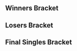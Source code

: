 {{tabs static
|name1=Overview
|link1=The Golden Bair 2
|name2=Invitational Pools
|link2=The Golden Bair 2/Invitational Pools
|name3=Open Bracket
|link3=The Golden Bair 2/Open Bracket
|name4=Championship Bracket
|link4=The Golden Bair 2/Championship Bracket
|name5=The Melee Games
|link5=The Golden Bair 2/The Melee Games
|This=4
}}{{BracketMatchSMWDisambig |oldtags=Rocky|newtags=Rocky (American player)}}{{SetGame|melee}}
==Winners Bracket==
{{16DEWBracketA
|tourneylink=The Golden Bair 2
|tourneyname=The Golden Bair 2
|column-width=210

|r1m1p1=Shroomed |r1m1p1flag=us |r1m1p1score=2
|r1m1p2=Rocky |r1m1p2flag=us |r1m1p2score=0
|r1m1win=1
|r1m1p1char1= |r1m1p2char1= |r1m1p1stock1= |r1m1p2stock1= |r1m1win1= |r1m1stage1=
|r1m1p1char2= |r1m1p2char2= |r1m1p1stock2= |r1m1p2stock2= |r1m1win2= |r1m1stage2=
|r1m1p1char3= |r1m1p2char3= |r1m1p1stock3= |r1m1p2stock3= |r1m1win3= |r1m1stage3=
|r1m1date=
|r1m1finished=
|r1m1details={{BracketMatchDetails|comment=|preview=|lrthread=|vod=|interview=|recap=}}

|r1m2p1=Ralph |r1m2p1flag=us |r1m2p1score=2
|r1m2p2=Phil |r1m2p2flag=us |r1m2p2score=0
|r1m2win=1
|r1m2p1char1= |r1m2p2char1= |r1m2p1stock1= |r1m2p2stock1= |r1m2win1= |r1m2stage1=
|r1m2p1char2= |r1m2p2char2= |r1m2p1stock2= |r1m2p2stock2= |r1m2win2= |r1m2stage2=
|r1m2p1char3= |r1m2p2char3= |r1m2p1stock3= |r1m2p2stock3= |r1m2win3= |r1m2stage3=
|r1m2date=
|r1m2finished=
|r1m2details={{BracketMatchDetails|comment=|preview=|lrthread=|vod=|interview=|recap=}}

|r1m3p1=Laudandus |r1m3p1flag=us |r1m3p1score=2
|r1m3p2=Bardull |r1m3p2flag=us |r1m3p2score=0
|r1m3win=1
|r1m3p1char1= |r1m3p2char1= |r1m3p1stock1= |r1m3p2stock1= |r1m3win1= |r1m3stage1=
|r1m3p1char2= |r1m3p2char2= |r1m3p1stock2= |r1m3p2stock2= |r1m3win2= |r1m3stage2=
|r1m3p1char3= |r1m3p2char3= |r1m3p1stock3= |r1m3p2stock3= |r1m3win3= |r1m3stage3=
|r1m3date=
|r1m3finished=
|r1m3details={{BracketMatchDetails|comment=|preview=|lrthread=|vod=|interview=|recap=}}

|r1m4p1=Toph |r1m4p1flag=us |r1m4p1score=2
|r1m4p2=Delphiki |r1m4p2flag=us |r1m4p2score=0
|r1m4win=1
|r1m4p1char1= |r1m4p2char1= |r1m4p1stock1= |r1m4p2stock1= |r1m4win1= |r1m4stage1=
|r1m4p1char2= |r1m4p2char2= |r1m4p1stock2= |r1m4p2stock2= |r1m4win2= |r1m4stage2=
|r1m4p1char3= |r1m4p2char3= |r1m4p1stock3= |r1m4p2stock3= |r1m4win3= |r1m4stage3=
|r1m4date=
|r1m4finished=
|r1m4details={{BracketMatchDetails|comment=|preview=|lrthread=|vod=|interview=|recap=}}

|r1m5p1=SFAT |r1m5p1flag=us |r1m5p1score=2
|r1m5p2=Mr. Brandandorf |r1m5p2flag=us |r1m5p2score=0
|r1m5win=1
|r1m5p1char1= |r1m5p2char1= |r1m5p1stock1= |r1m5p2stock1= |r1m5win1= |r1m5stage1=
|r1m5p1char2= |r1m5p2char2= |r1m5p1stock2= |r1m5p2stock2= |r1m5win2= |r1m5stage2=
|r1m5p1char3= |r1m5p2char3= |r1m5p1stock3= |r1m5p2stock3= |r1m5win3= |r1m5stage3=
|r1m5date=
|r1m5finished=
|r1m5details={{BracketMatchDetails|comment=|preview=|lrthread=|vod=|interview=|recap=}}

|r1m6p1=Azusa |r1m6p1flag=us |r1m6p1score=2
|r1m6p2=Alan |r1m6p2flag=us |r1m6p2score=1
|r1m6win=1
|r1m6p1char1= |r1m6p2char1= |r1m6p1stock1= |r1m6p2stock1= |r1m6win1= |r1m6stage1=
|r1m6p1char2= |r1m6p2char2= |r1m6p1stock2= |r1m6p2stock2= |r1m6win2= |r1m6stage2=
|r1m6p1char3= |r1m6p2char3= |r1m6p1stock3= |r1m6p2stock3= |r1m6win3= |r1m6stage3=
|r1m6date=
|r1m6finished=
|r1m6details={{BracketMatchDetails|comment=|preview=|lrthread=|vod=|interview=|recap=}}

|r1m7p1=Bizzarro Flame |r1m7p1flag=us |r1m7p1score=2
|r1m7p2=ycz |r1m7p2flag=us |r1m7p2score=1
|r1m7win=1
|r1m7p1char1= |r1m7p2char1= |r1m7p1stock1= |r1m7p2stock1= |r1m7win1= |r1m7stage1=
|r1m7p1char2= |r1m7p2char2= |r1m7p1stock2= |r1m7p2stock2= |r1m7win2= |r1m7stage2=
|r1m7p1char3= |r1m7p2char3= |r1m7p1stock3= |r1m7p2stock3= |r1m7win3= |r1m7stage3=
|r1m7date=
|r1m7finished=
|r1m7details={{BracketMatchDetails|comment=|preview=|lrthread=|vod=|interview=|recap=}}

|r1m8p1=SilentSpectre |r1m8p1flag=us |r1m8p1score=0
|r1m8p2=gaR |r1m8p2flag=us |r1m8p2score=2
|r1m8win=2
|r1m8p1char1=captain falcon |r1m8p2char1=sheik |r1m8p1stock1=0 |r1m8p2stock1=1 |r1m8win1=2 |r1m8stage1=Battlefield
|r1m8p1char2=captain falcon |r1m8p2char2=sheik |r1m8p1stock2=0 |r1m8p2stock2=2 |r1m8win2=2 |r1m8stage2=Pokémon Stadium
|r1m8p1char3= |r1m8p2char3= |r1m8p1stock3= |r1m8p2stock3= |r1m8win3= |r1m8stage3=
|r1m8date=March 8, 2015
|r1m8finished=
|r1m8details={{BracketMatchDetails|comment=|preview=|lrthread=|vod=|interview=|recap=}}

|r2m1p1=Shroomed |r2m1p1flag=us |r2m1p1score=2
|r2m1p2=Ralph |r2m1p2flag=us |r2m1p2score=0
|r2m1win=1
|r2m1p1char1= |r2m1p2char1= |r2m1p1stock1= |r2m1p2stock1= |r2m1win1= |r2m1stage1=
|r2m1p1char2= |r2m1p2char2= |r2m1p1stock2= |r2m1p2stock2= |r2m1win2= |r2m1stage2=
|r2m1p1char3= |r2m1p2char3= |r2m1p1stock3= |r2m1p2stock3= |r2m1win3= |r2m1stage3=
|r2m1date=
|r2m1finished=
|r2m1details={{BracketMatchDetails|comment=|preview=|lrthread=|vod=|interview=|recap=}}

|r2m2p1=Laudandus |r2m2p1flag=us |r2m2p1score=1
|r2m2p2=Toph |r2m2p2flag=us |r2m2p2score=2
|r2m2win=2
|r2m2p1char1=sheik |r2m2p2char1=fox |r2m2p1stock1=0 |r2m2p2stock1=1 |r2m2win1=2 |r2m2stage1=Dream Land
|r2m2p1char2=sheik |r2m2p2char2=fox |r2m2p1stock2=4 |r2m2p2stock2=0 |r2m2win2=1 |r2m2stage2=Battlefield
|r2m2p1char3=sheik |r2m2p2char3=fox |r2m2p1stock3=0 |r2m2p2stock3=1 |r2m2win3=2 |r2m2stage3=Pokémon Stadium
|r2m2date=March 8, 2015
|r2m2finished=
|r2m2details={{BracketMatchDetails|comment=|preview=|lrthread=|vod=|interview=|recap=}}

|r2m3p1=SFAT |r2m3p1flag=us |r2m3p1score=2
|r2m3p2=Azusa |r2m3p2flag=us |r2m3p2score=1
|r2m3win=1
|r2m3p1char1=fox |r2m3p2char1=peach |r2m3p1stock1=0 |r2m3p2stock1=2 |r2m3win1=2 |r2m3stage1=Dream Land
|r2m3p1char2=fox |r2m3p2char2=peach |r2m3p1stock2=3 |r2m3p2stock2=0 |r2m3win2=1 |r2m3stage2=Battlefield
|r2m3p1char3=fox |r2m3p2char3=peach |r2m3p1stock3=1 |r2m3p2stock3=0 |r2m3win3=1 |r2m3stage3=Fountain of Dreams
|r2m3date=March 8, 2015
|r2m3finished=
|r2m3details={{BracketMatchDetails|comment=|preview=|lrthread=|vod=|interview=|recap=}}

|r2m4p1=Bizzarro Flame |r2m4p1flag=us |r2m4p1score=2
|r2m4p2=gaR |r2m4p2flag=us |r2m4p2score=0
|r2m4win=1
|r2m4p1char1= |r2m4p2char1= |r2m4p1stock1= |r2m4p2stock1= |r2m4win1= |r2m4stage1=
|r2m4p1char2= |r2m4p2char2= |r2m4p1stock2= |r2m4p2stock2= |r2m4win2= |r2m4stage2=
|r2m4date=
|r2m4finished=
|r2m4details={{BracketMatchDetails|comment=|preview=|lrthread=|vod=|interview=|recap=}}

|r3m1p1=Shroomed |r3m1p1flag=us |r3m1p1score=3
|r3m1p2=Toph |r3m1p2flag=us |r3m1p2score=0
|r3m1win=1
|r3m1p1char1=sheik |r3m1p2char1=fox |r3m1p1stock1=4 |r3m1p2stock1=0 |r3m1win1=1 |r3m1stage1=Dream Land
|r3m1p1char2=marth |r3m1p2char2=fox |r3m1p1stock2=1 |r3m1p2stock2=0 |r3m1win2=1 |r3m1stage2=Final Destination
|r3m1p1char3=sheik |r3m1p2char3=fox |r3m1p1stock3=2 |r3m1p2stock3=0 |r3m1win3=1 |r3m1stage3=Pokémon Stadium
|r3m1p1char4= |r3m1p2char4= |r3m1p1stock4= |r3m1p2stock4= |r3m1win4= |r3m1stage4=
|r3m1p1char5= |r3m1p2char5= |r3m1p1stock5= |r3m1p2stock5= |r3m1win5= |r3m1stage5=
|r3m1date=March 8, 2015
|r3m1finished=
|r3m1details={{BracketMatchDetails
|preview= 
|lrthread=
|interview=
|recap=
|comment=
|vod=
}}

|r3m2p1=SFAT |r3m2p1flag=us |r3m2p1score=3
|r3m2p2=Bizzarro Flame |r3m2p2flag=us |r3m2p2score=2
|r3m2win=1
|r3m2p1char1=ganondorf |r3m2p2char1=ganondorf |r3m2p1stock1=0 |r3m2p2stock1=1 |r3m2win1=2 |r3m2stage1=Battlefield
|r3m2p1char2=ganondorf |r3m2p2char2=ganondorf |r3m2p1stock2=0 |r3m2p2stock2=2 |r3m2win2=2 |r3m2stage2=Pokémon Stadium
|r3m2p1char3=fox |r3m2p2char3=ganondorf |r3m2p1stock3=2 |r3m2p2stock3=0 |r3m2win3=1 |r3m2stage3=Pokémon Stadium
|r3m2p1char4=fox |r3m2p2char4=ganondorf |r3m2p1stock4=1 |r3m2p2stock4=0 |r3m2win4=1 |r3m2stage4=Yoshi's Story
|r3m2p1char5=fox |r3m2p2char5=ganondorf |r3m2p1stock5=2 |r3m2p2stock5=0 |r3m2win5=1 |r3m2stage5=Yoshi's Story
|r3m2date=Marth 8, 2015
|r3m2finished=
|r3m2details={{BracketMatchDetails
|preview= 
|lrthread=
|interview=
|recap=
|comment=
|vod=
}}
}}
==Losers Bracket==
{{16DELBracketSmwA
|tourneylink=The Golden Bair 2
|tourneyname=The Golden Bair 2
|l1placement=13-16
|l2placement=9-12
|l3placement=7-8
|l4placement=5-6

<!-- Round 1 -->
|l1m1p1=Rocky |l1m1p1flag=us |l1m1p1score=1
|l1m1p2=Phil |l1m1p2flag=us |l1m1p2score=2
|l1m1win=2
|l1m1p1char1= |l1m1p2char1= |l1m1p1stock1= |l1m1p2stock1= |l1m1win1= |l1m1stage1=
|l1m1p1char2= |l1m1p2char2= |l1m1p1stock2= |l1m1p2stock2= |l1m1win2= |l1m1stage2=
|l1m1p1char3= |l1m1p2char3= |l1m1p1stock3= |l1m1p2stock3= |l1m1win3= |l1m1stage3=
|l1m1p1char4= |l1m1p2char4= |l1m1p1stock4= |l1m1p2stock4= |l1m1win4= |l1m1stage4=
|l1m1p1char5= |l1m1p2char5= |l1m1p1stock5= |l1m1p2stock5= |l1m1win5= |l1m1stage5=
|l1m1date=
|l1m1finished=
|l1m1details={{BracketMatchDetails
|preview= 
|lrthread=
|interview=
|recap=
|comment=
|vod=
}}

|l1m2p1=Bardull |l1m2p1flag=us |l1m2p1score=1
|l1m2p2=Delphiki |l1m2p2flag=us |l1m2p2score=2
|l1m2win=2
|l1m2p1char1= |l1m2p2char1= |l1m2p1stock1= |l1m2p2stock1= |l1m2win1= |l1m2stage1=
|l1m2p1char2= |l1m2p2char2= |l1m2p1stock2= |l1m2p2stock2= |l1m2win2= |l1m2stage2=
|l1m2p1char3= |l1m2p2char3= |l1m2p1stock3= |l1m2p2stock3= |l1m2win3= |l1m2stage3=
|l1m2p1char4= |l1m2p2char4= |l1m2p1stock4= |l1m2p2stock4= |l1m2win4= |l1m2stage4=
|l1m2p1char5= |l1m2p2char5= |l1m2p1stock5= |l1m2p2stock5= |l1m2win5= |l1m2stage5=
|l1m2date=
|l1m2finished=
|l1m2details={{BracketMatchDetails
|preview= 
|lrthread=
|interview=
|recap=
|comment=
|vod=
}}

|l1m3p1=Mr. Brandandorf |l1m3p1flag=us |l1m3p1score=1
|l1m3p2=Alan |l1m3p2flag=us |l1m3p2score=2
|l1m3win=2
|l1m3p1char1= |l1m3p2char1= |l1m3p1stock1= |l1m3p2stock1= |l1m3win1= |l1m3stage1=
|l1m3p1char2= |l1m3p2char2= |l1m3p1stock2= |l1m3p2stock2= |l1m3win2= |l1m3stage2=
|l1m3p1char3= |l1m3p2char3= |l1m3p1stock3= |l1m3p2stock3= |l1m3win3= |l1m3stage3=
|l1m3p1char4= |l1m3p2char4= |l1m3p1stock4= |l1m3p2stock4= |l1m3win4= |l1m3stage4=
|l1m3p1char5= |l1m3p2char5= |l1m3p1stock5= |l1m3p2stock5= |l1m3win5= |l1m3stage5=
|l1m3date=
|l1m3finished=
|l1m3details={{BracketMatchDetails
|preview= 
|lrthread=
|interview=
|recap=
|comment=
|vod=
}}

|l1m4p1=ycz |l1m4p1flag=us |l1m4p1score=0
|l1m4p2=SilentSpectre |l1m4p2flag=us |l1m4p2score=2
|l1m4win=2
|l1m4p1char1= |l1m4p2char1= |l1m4p1stock1= |l1m4p2stock1= |l1m4win1= |l1m4stage1=
|l1m4p1char2= |l1m4p2char2= |l1m4p1stock2= |l1m4p2stock2= |l1m4win2= |l1m4stage2=
|l1m4p1char3= |l1m4p2char3= |l1m4p1stock3= |l1m4p2stock3= |l1m4win3= |l1m4stage3=
|l1m4p1char4= |l1m4p2char4= |l1m4p1stock4= |l1m4p2stock4= |l1m4win4= |l1m4stage4=
|l1m4p1char5= |l1m4p2char5= |l1m4p1stock5= |l1m4p2stock5= |l1m4win5= |l1m4stage5=
|l1m4date=
|l1m4finished=
|l1m4details={{BracketMatchDetails
|preview= 
|lrthread=
|interview=
|recap=
|comment=
|vod=
}}

<!-- Round 2 -->
|l2m1p1=gaR |l2m1p1flag=us |l2m1p1score=1
|l2m1p2=Phil |l2m1p2flag=us |l2m1p2score=2
|l2m1win=2
|l2m1p1char1=sheik |l2m1p2char1=fox |l2m1p1stock1=0 |l2m1p2stock1=1 |l2m1win1=2 |l2m1stage1=Yoshi's Story
|l2m1p1char2=sheik |l2m1p2char2=fox |l2m1p1stock2=1 |l2m1p2stock2=0 |l2m1win2=1 |l2m1stage2=Battlefield
|l2m1p1char3=sheik |l2m1p2char3=fox |l2m1p1stock3=0 |l2m1p2stock3=1 |l2m1win3=2 |l2m1stage3=Final Destination
|l2m1p1char4= |l2m1p2char4= |l2m1p1stock4= |l2m1p2stock4= |l2m1win4= |l2m1stage4=
|l2m1p1char5= |l2m1p2char5= |l2m1p1stock5= |l2m1p2stock5= |l2m1win5= |l2m1stage5=
|l2m1date=March 8, 2015
|l2m1finished=
|l2m1details={{BracketMatchDetails
|preview= 
|lrthread=
|interview=
|recap=
|comment=
|vod=
}}

|l2m2p1=Azusa |l2m2p1flag=us |l2m2p1score=1
|l2m2p2=Delphiki |l2m2p2flag=us |l2m2p2score=2
|l2m2win=2
|l2m2p1char1= |l2m2p2char1= |l2m2p1stock1= |l2m2p2stock1= |l2m2win1= |l2m2stage1=
|l2m2p1char2= |l2m2p2char2= |l2m2p1stock2= |l2m2p2stock2= |l2m2win2= |l2m2stage2=
|l2m2p1char3= |l2m2p2char3= |l2m2p1stock3= |l2m2p2stock3= |l2m2win3= |l2m2stage3=
|l2m2p1char4= |l2m2p2char4= |l2m2p1stock4= |l2m2p2stock4= |l2m2win4= |l2m2stage4=
|l2m2p1char5= |l2m2p2char5= |l2m2p1stock5= |l2m2p2stock5= |l2m2win5= |l2m2stage5=
|l2m2date=
|l2m2finished=
|l2m2details={{BracketMatchDetails
|preview= 
|lrthread=
|interview=
|recap=
|comment=
|vod=
}}

|l2m3p1=Laudandus |l2m3p1flag=us |l2m3p1score=2
|l2m3p2=Alan |l2m3p2flag=us |l2m3p2score=0
|l2m3win=1
|l2m3p1char1= |l2m3p2char1= |l2m3p1stock1= |l2m3p2stock1= |l2m3win1= |l2m3stage1=
|l2m3p1char2= |l2m3p2char2= |l2m3p1stock2= |l2m3p2stock2= |l2m3win2= |l2m3stage2=
|l2m3p1char3= |l2m3p2char3= |l2m3p1stock3= |l2m3p2stock3= |l2m3win3= |l2m3stage3=
|l2m3p1char4= |l2m3p2char4= |l2m3p1stock4= |l2m3p2stock4= |l2m3win4= |l2m3stage4=
|l2m3p1char5= |l2m3p2char5= |l2m3p1stock5= |l2m3p2stock5= |l2m3win5= |l2m3stage5=
|l2m3date=
|l2m3finished=
|l2m3details={{BracketMatchDetails
|preview= 
|lrthread=
|interview=
|recap=
|comment=
|vod=
}}

|l2m4p1=Ralph |l2m4p1flag=us |l2m4p1score=2
|l2m4p2=SilentSpectre |l2m4p2flag=us |l2m4p2score=0
|l2m4win=1
|l2m4p1char1= |l2m4p2char1= |l2m4p1stock1= |l2m4p2stock1= |l2m4win1= |l2m4stage1=
|l2m4p1char2= |l2m4p2char2= |l2m4p1stock2= |l2m4p2stock2= |l2m4win2= |l2m4stage2=
|l2m4p1char3= |l2m4p2char3= |l2m4p1stock3= |l2m4p2stock3= |l2m4win3= |l2m4stage3=
|l2m4p1char4= |l2m4p2char4= |l2m4p1stock4= |l2m4p2stock4= |l2m4win4= |l2m4stage4=
|l2m4p1char5= |l2m4p2char5= |l2m4p1stock5= |l2m4p2stock5= |l2m4win5= |l2m4stage5=
|l2m4date=
|l2m4finished=
|l2m4details={{BracketMatchDetails
|preview= 
|lrthread=
|interview=
|recap=
|comment=
|vod=
}}

<!-- Round 3 -->
|l3m1p1=Phil |l3m1p1flag=us |l3m1p1score=0
|l3m1p2=Delphiki |l3m1p2flag=us |l3m1p2score=2
|l3m1win=2
|l3m1p1char1=fox |l3m1p2char1=ice climbers |l3m1p1stock1=0 |l3m1p2stock1=1 |l3m1win1=2 |l3m1stage1=Battlefield
|l3m1p1char2=fox |l3m1p2char2=ice climbers |l3m1p1stock2=0 |l3m1p2stock2=1 |l3m1win2=2 |l3m1stage2=Yoshi's Story
|l3m1p1char3= |l3m1p2char3= |l3m1p1stock3= |l3m1p2stock3= |l3m1win3= |l3m1stage3=
|l3m1p1char4= |l3m1p2char4= |l3m1p1stock4= |l3m1p2stock4= |l3m1win4= |l3m1stage4=
|l3m1p1char5= |l3m1p2char5= |l3m1p1stock5= |l3m1p2stock5= |l3m1win5= |l3m1stage5=
|l3m1date=March 8, 2015
|l3m1finished=
|l3m1details={{BracketMatchDetails
|preview= 
|lrthread=
|interview=
|recap=
|comment=
|vod=
}}

|l3m2p1=Laudandus |l3m2p1flag=us |l3m2p1score=1
|l3m2p2=Ralph |l3m2p2flag=us |l3m2p2score=2
|l3m2win=2
|l3m2p1char1= |l3m2p2char1= |l3m2p1stock1= |l3m2p2stock1= |l3m2win1= |l3m2stage1=
|l3m2p1char2= |l3m2p2char2= |l3m2p1stock2= |l3m2p2stock2= |l3m2win2= |l3m2stage2=
|l3m2p1char3= |l3m2p2char3= |l3m2p1stock3= |l3m2p2stock3= |l3m2win3= |l3m2stage3=
|l3m2p1char4= |l3m2p2char4= |l3m2p1stock4= |l3m2p2stock4= |l3m2win4= |l3m2stage4=
|l3m2p1char5= |l3m2p2char5= |l3m2p1stock5= |l3m2p2stock5= |l3m2win5= |l3m2stage5=
|l3m2date=
|l3m2finished=
|l3m2details={{BracketMatchDetails
|preview= 
|lrthread=
|interview=
|recap=
|comment=
|vod=
}}

<!-- Round 4 -->
|l4m1p1=Toph |l4m1p1flag=us |l4m1p1score=2
|l4m1p2=Delphiki |l4m1p2flag=us |l4m1p2score=1
|l4m1win=1
|l4m1p1char1=fox |l4m1p2char1=ice climbers |l4m1p1stock1=0 |l4m1p2stock1=1 |l4m1win1=2 |l4m1stage1=Yoshi's Story
|l4m1p1char2=fox |l4m1p2char2=ice climbers |l4m1p1stock2=1 |l4m1p2stock2=0 |l4m1win2=1 |l4m1stage2=Battlefield
|l4m1p1char3=fox |l4m1p2char3=ice climbers |l4m1p1stock3=1 |l4m1p2stock3=0 |l4m1win3=1 |l4m1stage3=Fountain of Dreams
|l4m1p1char4= |l4m1p2char4= |l4m1p1stock4= |l4m1p2stock4= |l4m1win4= |l4m1stage4=
|l4m1p1char5= |l4m1p2char5= |l4m1p1stock5= |l4m1p2stock5= |l4m1win5= |l4m1stage5=
|l4m1date=Marth 8, 2015
|l4m1finished=
|l4m1details={{BracketMatchDetails
|preview= 
|lrthread=
|interview=
|recap=
|comment=
|vod=
}}

|l4m2p1=Bizzarro Flame |l4m2p1flag=us |l4m2p1score=2
|l4m2p2=Ralph |l4m2p2flag=us |l4m2p2score=1
|l4m2win=1
|l4m2p1char1= |l4m2p2char1= |l4m2p1stock1= |l4m2p2stock1= |l4m2win1= |l4m2stage1=
|l4m2p1char2= |l4m2p2char2= |l4m2p1stock2= |l4m2p2stock2= |l4m2win2= |l4m2stage2=
|l4m2p1char3= |l4m2p2char3= |l4m2p1stock3= |l4m2p2stock3= |l4m2win3= |l4m2stage3=
|l4m2p1char4= |l4m2p2char4= |l4m2p1stock4= |l4m2p2stock4= |l4m2win4= |l4m2stage4=
|l4m2p1char5= |l4m2p2char5= |l4m2p1stock5= |l4m2p2stock5= |l4m2win5= |l4m2stage5=
|l4m2date=
|l4m2finished=
|l4m2details={{BracketMatchDetails
|preview= 
|lrthread=
|interview=
|recap=
|comment=
|vod=
}}
}}
<onlyinclude>
==Final Singles Bracket==
{{DEFinalSmwBracket
|tourneylink=The Golden Bair 2
|tourneyname=The Golden Bair 2
|l1placement=4
|r2placement=3
|r3loserplacement=2
|r3winnerplacement=1
|column-width=200
|column-width-finals=300
|export_score=true

<!-- FROM WINNERS -->
|r1m1p1=Shroomed |r1m1p1flag=us |r1m1p1score=2
|r1m1p2=SFAT |r1m1p2flag=us |r1m1p2score=3
|r1m1win=2
|r1m1p1char1=sheik |r1m1p1stock1=0 |r1m1p2char1=fox |r1m1p2stock1=1 |r1m1win1=2 |r1m1stage1=Battlefield
|r1m1p1char2=sheik |r1m1p1stock2=1 |r1m1p2char2=fox |r1m1p2stock2=0 |r1m1win2=1 |r1m1stage2=Fountain of Dreams
|r1m1p1char3=sheik |r1m1p1stock3=1 |r1m1p2char3=fox |r1m1p2stock3=0 |r1m1win3=1 |r1m1stage3=Pokémon Stadium
|r1m1p1char4=sheik |r1m1p1stock4=0 |r1m1p2char4=fox |r1m1p2stock4=3 |r1m1win4=2 |r1m1stage4=Pokémon Stadium
|r1m1p1char5=sheik |r1m1p1stock5=0 |r1m1p2char5=fox |r1m1p2stock5=2 |r1m1win5=2 |r1m1stage5=Dream Land
|r1m1date=March 8, 2015
|r1m1finished=
|r1m1details={{BracketMatchDetails
|vod=https://www.youtube.com/watch?v=KOuTPPiMH9A
|preview= 
|lrthread=
|interview=
|recap=
|comment=
|live=
}}

<!-- FROM LOSERS -->
|l1m1p1=Toph |l1m1p1flag=us |l1m1p1score=1
|l1m1p2=Bizzarro Flame |l1m1p2flag=us |l1m1p2score=3
|l1m1win=2
|l1m1p1char1=fox |l1m1p1stock1=0 |l1m1p2char1=ganondorf |l1m1p2stock1=1 |l1m1win1=2 |l1m1stage1=Battlefield
|l1m1p1char2=fox |l1m1p1stock2=2 |l1m1p2char2=ganondorf |l1m1p2stock2=0 |l1m1win2=1 |l1m1stage2=Final Destination
|l1m1p1char3=fox |l1m1p1stock3=0 |l1m1p2char3=ganondorf |l1m1p2stock3=1 |l1m1win3=2 |l1m1stage3=Dream Land
|l1m1p1char4=fox |l1m1p1stock4=0 |l1m1p2char4=ganondorf |l1m1p2stock4=2 |l1m1win4=2 |l1m1stage4=Pokémon Stadium
|l1m1p1char5= |l1m1p1stock5= |l1m1p2char5= |l1m1p2stock5= |l1m1win5= |l1m1stage5=
|l1m1date=
|l1m1finished=
|l1m1details={{BracketMatchDetails
|vod=https://www.youtube.com/watch?v=GCoJnc8YynM
|preview= 
|lrthread=
|interview=
|recap=
|comment=
|live=
}}

<!-- LOSERS FINALS -->
|r2m1p1=Shroomed |r2m1p1flag=us |r2m1p1score=3
|r2m1p2=Bizzarro Flame |r2m1p2flag=us |r2m1p2score=1
|r2m1win=1
|r2m1p1char1=mario |r2m1p1stock1=1 |r2m1p2char1=ganondorf |r2m1p2stock1=0 |r2m1win1=1 |r2m1stage1=Battlefield
|r2m1p1char2=captain falcon |r2m1p1stock2=0 |r2m1p2char2=ganondorf |r2m1p2stock2=2 |r2m1win2=2 |r2m1stage2=Yoshi's Story
|r2m1p1char3=captain falcon |r2m1p1stock3=2 |r2m1p2char3=ganondorf |r2m1p2stock3=0 |r2m1win3=1 |r2m1stage3=Final Destination
|r2m1p1char4=marth |r2m1p1stock4=2 |r2m1p2char4=ganondorf |r2m1p2stock4=0 |r2m1win4=1 |r2m1stage4=Fountain of Dreams
|r2m1p1char5= |r2m1p1stock5= |r2m1p2char5= |r2m1p2stock5= |r2m1win5= |r2m1stage5=
|r2m1date=March 8, 2015
|r2m1finished=
|r2m1details={{BracketMatchDetails
|vod=https://www.youtube.com/watch?v=qx29Npd_sho
|preview= 
|lrthread=
|interview=
|recap=
|comment=
|live=
}}

<!-- GRAND FINALS -->
|r3m1p1=SFAT |r3m1p1flag=us |r3m1p1score=2 |r3m2p1score=3
|r3m1p2=Shroomed |r3m1p2flag=us |r3m1p2score=3 |r3m2p2score=2
|r3m1win=1
|r3m1p1char1=fox |r3m1p1stock1=0 |r3m1p2char1=sheik |r3m1p2stock1=3 |r3m1win1=2 |r3m1stage1=Battlefield
|r3m1p1char2=fox |r3m1p1stock2=0 |r3m1p2char2=sheik |r3m1p2stock2=1 |r3m1win2=2 |r3m1stage2=Pokémon Stadium
|r3m1p1char3=fox |r3m1p1stock3=1 |r3m1p2char3=sheik |r3m1p2stock3=0 |r3m1win3=1 |r3m1stage3=Pokémon Stadium
|r3m1p1char4=fox |r3m1p1stock4=1 |r3m1p2char4=sheik |r3m1p2stock4=0 |r3m1win4=1 |r3m1stage4=Fountain of Dreams
|r3m1p1char5=fox |r3m1p1stock5=0 |r3m1p2char5=sheik |r3m1p2stock5=1 |r3m1win5=2 |r3m1stage5=Yoshi's Story

|r3m2p1char1=fox |r3m2p1stock1=0 |r3m2p2char1=sheik |r3m2p2stock1=1 |r3m2win1=2 |r3m2stage1=Battlefield
|r3m2p1char2=fox |r3m2p1stock2=0 |r3m2p2char2=sheik |r3m2p2stock2=1 |r3m2win2=2 |r3m2stage2=Dream Land
|r3m2p1char3=fox |r3m2p1stock3=1 |r3m2p2char3=sheik |r3m2p2stock3=0 |r3m2win3=1 |r3m2stage3=Pokémon Stadium
|r3m2p1char4=fox |r3m2p1stock4=2 |r3m2p2char4=sheik |r3m2p2stock4=0 |r3m2win4=1 |r3m2stage4=Yoshi's Story
|r3m2p1char5=fox |r3m2p1stock5=2 |r3m2p2char5=sheik |r3m2p2stock5=0 |r3m2win5=1 |r3m2stage5=Yoshi's Story
|r3m1date=March 9, 2015
|r3m2date=March 9, 2015
|r3m1finished=
|r3m1details={{BracketMatchDetails
|vod=https://www.youtube.com/watch?v=Ng3NmtlUj1Y
|preview= 
|lrthread=
|interview=
|recap=
|comment=
|live=
}}
}}
</onlyinclude>
